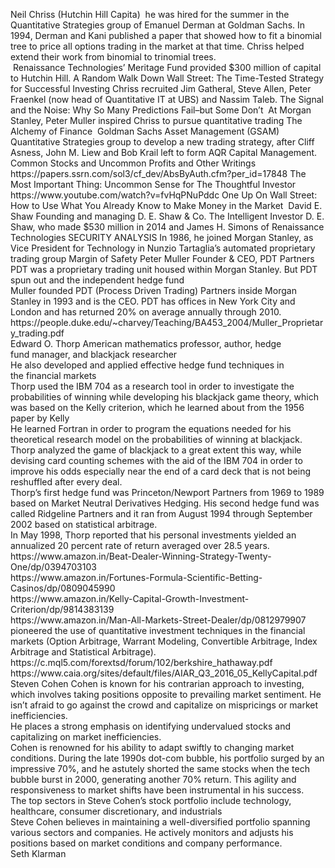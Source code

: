 Neil Chriss (Hutchin Hill Capita)	 he was hired for the summer in the Quantitative Strategies group of Emanuel Derman at Goldman Sachs. In 1994, Derman and Kani published a paper that showed how to fit a binomial tree to price all options trading in the market at that time. Chriss helped extend their work from binomial to trinomial trees.		
	 Renaissance Technologies' Meritage Fund provided $300 million of capital to Hutchin Hill.		A Random Walk Down Wall Street: The Time-Tested Strategy for Successful Investing
	Chriss recruited Jim Gatheral, Steve Allen, Peter Fraenkel (now head of Quantitative IT at UBS) and Nassim Taleb.		The Signal and the Noise: Why So Many Predictions Fail--but Some Don't 
	At Morgan Stanley, Peter Muller inspired Chriss to pursue quantitative trading		The Alchemy of Finance
	 Goldman Sachs Asset Management (GSAM) Quantitative Strategies group to develop a new trading strategy, after Cliff Asness, John M. Liew and Bob Krail left to form AQR Capital Management.		Common Stocks and Uncommon Profits and Other Writings
	https://papers.ssrn.com/sol3/cf_dev/AbsByAuth.cfm?per_id=17848		The Most Important Thing: Uncommon Sense for The Thoughtful Investor
	https://www.youtube.com/watch?v=fvHqPNuPddc		One Up On Wall Street: How to Use What You Already Know to Make Money in the Market 
David E. Shaw	Founding and managing D. E. Shaw & Co.		The Intelligent Investor
	D. E. Shaw, who made $530 million in 2014 and James H. Simons of Renaissance Technologies		SECURITY ANALYSIS
	In 1986, he joined Morgan Stanley, as Vice President for Technology in Nunzio Tartaglia's automated proprietary trading group		Margin of Safety
Peter Muller	Founder & CEO, PDT Partners		
	PDT was a proprietary trading unit housed within Morgan Stanley. But PDT spun out and the independent hedge fund		
	Muller founded PDT (Process Driven Trading) Partners inside Morgan Stanley in 1993 and is the CEO. PDT has offices in New York City and London and has returned 20% on average annually through 2010.		
	https://people.duke.edu/~charvey/Teaching/BA453_2004/Muller_Proprietary_trading.pdf		
Edward O. Thorp	American mathematics professor, author, hedge fund manager, and blackjack researcher		
	He also developed and applied effective hedge fund techniques in the financial markets		
	Thorp used the IBM 704 as a research tool in order to investigate the probabilities of winning while developing his blackjack game theory, which was based on the Kelly criterion, which he learned about from the 1956 paper by Kelly		
	He learned Fortran in order to program the equations needed for his theoretical research model on the probabilities of winning at blackjack. Thorp analyzed the game of blackjack to a great extent this way, while devising card counting schemes with the aid of the IBM 704 in order to improve his odds especially near the end of a card deck that is not being reshuffled after every deal.		
	Thorp's first hedge fund was Princeton/Newport Partners from 1969 to 1989 based on Market Neutral Derivatives Hedging. His second hedge fund was called Ridgeline Partners and it ran from August 1994 through September 2002 based on statistical arbitrage.		
	In May 1998, Thorp reported that his personal investments yielded an annualized 20 percent rate of return averaged over 28.5 years.		
	https://www.amazon.in/Beat-Dealer-Winning-Strategy-Twenty-One/dp/0394703103		
	https://www.amazon.in/Fortunes-Formula-Scientific-Betting-Casinos/dp/0809045990		
	https://www.amazon.in/Kelly-Capital-Growth-Investment-Criterion/dp/9814383139		
	https://www.amazon.in/Man-All-Markets-Street-Dealer/dp/0812979907		
	pioneered the use of quantitative investment techniques in the financial markets (Option Arbitrage, Warrant Modeling, Convertible Arbitrage, Index Arbitrage and Statistical Arbitrage).		
	https://c.mql5.com/forextsd/forum/102/berkshire_hathaway.pdf		
	https://www.caia.org/sites/default/files/AIAR_Q3_2016_05_KellyCapital.pdf		
Steven Cohen	Cohen is known for his contrarian approach to investing, which involves taking positions opposite to prevailing market sentiment. He isn't afraid to go against the crowd and capitalize on mispricings or market inefficiencies.		
	He places a strong emphasis on identifying undervalued stocks and capitalizing on market inefficiencies.		
	Cohen is renowned for his ability to adapt swiftly to changing market conditions. During the late 1990s dot-com bubble, his portfolio surged by an impressive 70%, and he astutely shorted the same stocks when the tech bubble burst in 2000, generating another 70% return. This agility and responsiveness to market shifts have been instrumental in his success.		
	The top sectors in Steve Cohen's stock portfolio include technology, healthcare, consumer discretionary, and industrials		
	Steve Cohen believes in maintaining a well-diversified portfolio spanning various sectors and companies. He actively monitors and adjusts his positions based on market conditions and company performance.		
Seth Klarman			
